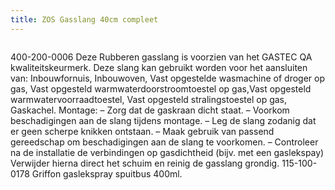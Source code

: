 ```yaml
---
title: ZOS Gasslang 40cm compleet
---
```



<Image src={imageProduct} width={imageProduct.width} alt="" />


400-200-0006
Deze Rubberen gasslang is voorzien van het GASTEC QA kwaliteitskeurmerk.
Deze slang kan gebruikt worden voor het aansluiten van:
Inbouwfornuis, Inbouwoven, Vast opgestelde wasmachine of droger op gas, Vast opgesteld warmwaterdoorstroomtoestel op gas,Vast opgesteld warmwatervoorraadtoestel, Vast opgesteld stralingstoestel op gas, Gaskachel.
Montage:
&#8211; Zorg dat de gaskraan dicht staat.
&#8211; Voorkom beschadigingen aan de slang tijdens montage.
&#8211; Leg de slang zodanig dat er geen scherpe knikken ontstaan.
&#8211; Maak gebruik van passend gereedschap om beschadigingen aan de slang te voorkomen.
&#8211; Controleer na de installatie de verbindingen op gasdichtheid (bijv. met een gaslekspay)
Verwijder hierna direct het schuim en reinig de gasslang grondig.
115-100-0178 Griffon gaslekspray spuitbus 400ml.
